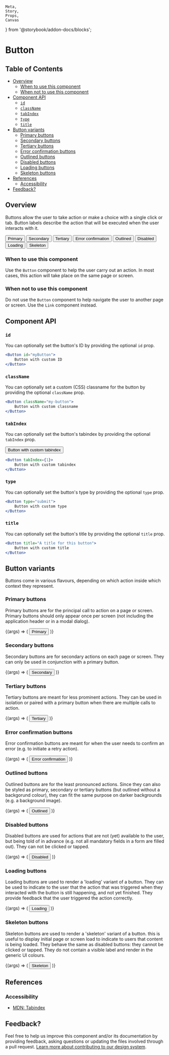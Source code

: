     Meta,
    Story,
    Props,
    Canvas
} from '@storybook/addon-docs/blocks';

<Meta
    title="Library/Controls/Button"
    component={Button}
/>

# Button

## Table of Contents

<!-- START doctoc generated TOC please keep comment here to allow auto update -->
<!-- DON'T EDIT THIS SECTION, INSTEAD RE-RUN doctoc TO UPDATE -->
<!-- (@see https://github.com/thlorenz/doctoc) -->

- [Overview](#overview)
  - [When to use this component](#when-to-use-this-component)
  - [When not to use this component](#when-not-to-use-this-component)
- [Component API](#component-api)
  - [`id`](#id)
  - [`className`](#classname)
  - [`tabIndex`](#tabindex)
  - [`type`](#type)
  - [`title`](#title)
- [Button variants](#button-variants)
  - [Primary buttons](#primary-buttons)
  - [Secondary buttons](#secondary-buttons)
  - [Tertiary buttons](#tertiary-buttons)
  - [Error confirmation buttons](#error-confirmation-buttons)
  - [Outlined buttons](#outlined-buttons)
  - [Disabled buttons](#disabled-buttons)
  - [Loading buttons](#loading-buttons)
  - [Skeleton buttons](#skeleton-buttons)
- [References](#references)
  - [Accessibility](#accessibility)
- [Feedback?](#feedback)

<!-- END doctoc generated TOC please keep comment here to allow auto update -->

## Overview

Buttons allow the user to take action or make a choice with a single click or tab. Button labels describe the action that will be executed when the user interacts with it.

<Canvas>
    <Story name="All buttons">
        <div style={{ padding: '16px', backgroundColor: '#ffffff' }}>
            <Button>Primary</Button>
            <Button variant="secondary">Secondary</Button>
            <Button variant="tertiary">Tertiary</Button>
            <Button variant="error-confirmation">Error confirmation</Button>
            <Button isOutlined>Outlined</Button>
            <Button isDisabled>Disabled</Button>
            <Button isLoading>Loading</Button>
            <Button isSkeleton>Skeleton</Button>
        </div>
    </Story>
</Canvas>

### When to use this component

Use the `Button` component to help the user carry out an action. In most cases, this action will take place on the same page or screen.

### When not to use this component

Do not use the `Button` component to help navigate the user to another page or screen. Use the `Link` component instead.

## Component API

<Props />

### `id`

You can optionally set the button's ID by providing the optional `id` prop.

```jsx
<Button id="myButton">
    Button with custom ID
</Button>
```

### `className`

You can optionally set a custom (CSS) classname for the button by providing the optional `className` prop.

```jsx
<Button className="my-button">
    Button with custom classname
</Button>
```

### `tabIndex`

You can optionally set the button's tabindex by providing the optional `tabIndex` prop.

<Button tabIndex={1}>
    Button with custom tabindex
</Button>

```jsx
<Button tabIndex={1}>
    Button with custom tabindex
</Button>
```

### `type`

You can optionally set the button's type by providing the optional `type` prop.

```jsx
<Button type="submit">
    Button with custom type
</Button>
```

### `title`

You can optionally set the button's title by providing the optional `title` prop.

```jsx
<Button title="A title for this button">
    Button with custom title
</Button>
```

## Button variants

Buttons come in various flavours, depending on which action inside which context they represent.

### Primary buttons

Primary buttons are for the principal call to action on a page or screen. Primary buttons should only appear once per screen (not including the application header or in a modal dialog).

<Canvas>
    <Story
        name="Primary"
        args={{
            label: 'Primary',
        }}
    >
        {(args) => (
            <Button {...args}>Primary</Button>
        )}
    </Story>
</Canvas>

### Secondary buttons

Secondary buttons are for secondary actions on each page or screen. They can only be used in conjunction with a primary button.

<Canvas>
    <Story
        name="Secondary"
        args={{
            variant: 'secondary',
        }}
    >
        {(args) => (
            <Button {...args}>Secondary</Button>
        )}
    </Story>
</Canvas>

### Tertiary buttons

Tertiary buttons are meant for less prominent actions. They can be used in isolation or paired with a primary button when there are multiple calls to action.

<Canvas>
    <Story
        name="Tertiary"
        args={{
            variant: 'tertiary',
        }}
    >
        {(args) => (
            <Button {...args}>Tertiary</Button>
        )}
    </Story>
</Canvas>

### Error confirmation buttons

Error confirmation buttons are meant for when the user needs to confirm an error (e.g. to initiate a retry action).

<Canvas>
    <Story
        name="Error confirmation"
        args={{
            variant: 'error-confirmation',
        }}
    >
        {(args) => (
            <Button {...args}>Error confirmation</Button>
        )}
    </Story>
</Canvas>

### Outlined buttons

Outlined buttons are for the least pronounced actions. Since they can also be styled as primary, secondary or tertiary buttons (but outlined without a backgorund colour), they can fit the same purpose on darker backgrounds (e.g. a background image).

<Canvas>
    <Story
        name="Outlined"
        args={{
            isOutlined: true,
        }}
    >
        {(args) => (
            <Button {...args}>Outlined</Button>
        )}
    </Story>
</Canvas>

### Disabled buttons

Disabled buttons are used for actions that are not (yet) available to the user, but being told of in advance (e.g. not all mandatory fields in a form are filled out). They can not be clicked or tapped.

<Canvas>
    <Story
        name="Disabled"
        args={{
            isDisabled: true,
        }}
    >
        {(args) => (
            <Button {...args}>Disabled</Button>
        )}
    </Story>
</Canvas>

### Loading buttons

Loading buttons are used to render a 'loading' variant of a button. They can be used to indicate to the user that the action that was triggered when they interacted with the button is still happening, and not yet finished. They provide feedback that the user triggered the action correctly.

<Canvas>
    <Story
        name="Loading"
        args={{
            isLoading: true,
        }}
    >
        {(args) => (
            <Button {...args}>Loading</Button>
        )}
    </Story>
</Canvas>

### Skeleton buttons

Skeleton buttons are used to render a 'skeleton' variant of a button. this is useful to display initial page or screen load to indicate to users that content is being loaded. They behave the same as disabled buttons: they cannot be clicked or tapped. They do not contain a visible label and render in the generic UI colours.

<Canvas>
    <Story
        name="Skeleton"
        args={{
            label: 'Loading',
            isSkeleton: true,
        }}
    >
        {(args) => (
            <Button {...args}>Skeleton</Button>
        )}
    </Story>
</Canvas>

## References

### Accessibility
- [MDN: Tabindex](https://developer.mozilla.org/en-US/docs/Web/HTML/Global_attributes/tabindex)

## Feedback?

Feel free to help us improve this component and/or its documentation by providing feedback, asking questions or updating the files involved through a pull request. [Learn more about contributing to our design system](?path=/docs/how-to-contribute--page).

